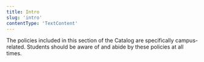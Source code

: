 ```yaml
---
title: Intro
slug: 'intro'
contentType: 'TextContent'
---
```



The policies included in this section of the Catalog are specifically campus-related. Students
should be aware of and abide by these policies at all times.
